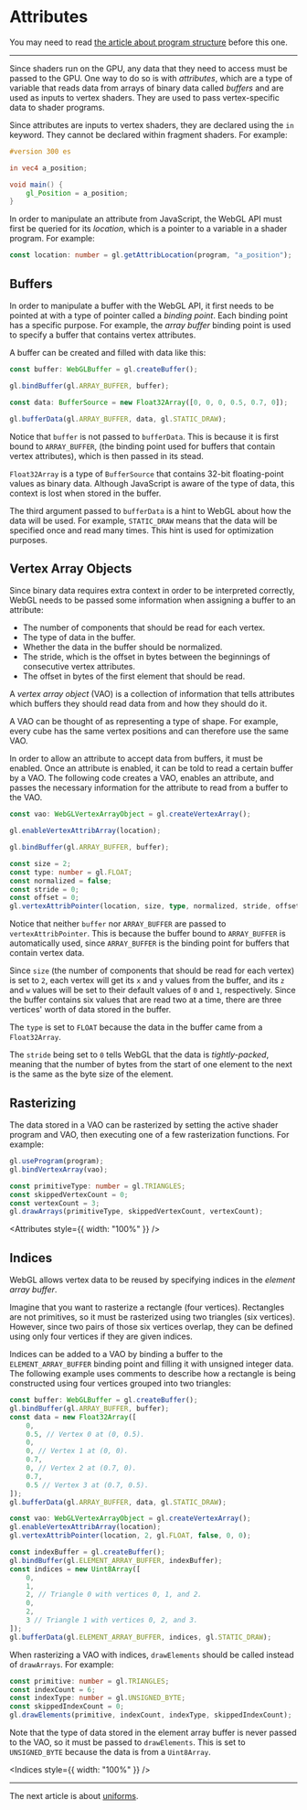 # Attributes

You may need to read [the article about program structure](/a/webgl/program-structure) before this one.

---

Since shaders run on the GPU, any data that they need to access must be passed to the GPU. One way to do so is with _attributes_, which are a type of variable that reads data from arrays of binary data called _buffers_ and are used as inputs to vertex shaders. They are used to pass vertex-specific data to shader programs.

Since attributes are inputs to vertex shaders, they are declared using the `in` keyword. They cannot be declared within fragment shaders. For example:

```glsl
#version 300 es

in vec4 a_position;

void main() {
	gl_Position = a_position;
}
```

In order to manipulate an attribute from JavaScript, the WebGL API must first be queried for its _location_, which is a pointer to a variable in a shader program. For example:

```ts
const location: number = gl.getAttribLocation(program, "a_position");
```

## Buffers

In order to manipulate a buffer with the WebGL API, it first needs to be pointed at with a type of pointer called a _binding point_. Each binding point has a specific purpose. For example, the _array buffer_ binding point is used to specify a buffer that contains vertex attributes.

A buffer can be created and filled with data like this:

```ts
const buffer: WebGLBuffer = gl.createBuffer();

gl.bindBuffer(gl.ARRAY_BUFFER, buffer);

const data: BufferSource = new Float32Array([0, 0, 0, 0.5, 0.7, 0]);

gl.bufferData(gl.ARRAY_BUFFER, data, gl.STATIC_DRAW);
```

Notice that `buffer` is not passed to `bufferData`. This is because it is first bound to `ARRAY_BUFFER`, (the binding point used for buffers that contain vertex attributes), which is then passed in its stead.

`Float32Array` is a type of `BufferSource` that contains 32-bit floating-point values as binary data. Although JavaScript is aware of the type of data, this context is lost when stored in the buffer.

The third argument passed to `bufferData` is a hint to WebGL about how the data will be used. For example, `STATIC_DRAW` means that the data will be specified once and read many times. This hint is used for optimization purposes.

## Vertex Array Objects

Since binary data requires extra context in order to be interpreted correctly, WebGL needs to be passed some information when assigning a buffer to an attribute:

- The number of components that should be read for each vertex.
- The type of data in the buffer.
- Whether the data in the buffer should be normalized.
- The stride, which is the offset in bytes between the beginnings of consecutive vertex attributes.
- The offset in bytes of the first element that should be read.

A _vertex array object_ (VAO) is a collection of information that tells attributes which buffers they should read data from and how they should do it.

A VAO can be thought of as representing a type of shape. For example, every cube has the same vertex positions and can therefore use the same VAO.

In order to allow an attribute to accept data from buffers, it must be enabled. Once an attribute is enabled, it can be told to read a certain buffer by a VAO. The following code creates a VAO, enables an attribute, and passes the necessary information for the attribute to read from a buffer to the VAO.

```ts
const vao: WebGLVertexArrayObject = gl.createVertexArray();

gl.enableVertexAttribArray(location);

gl.bindBuffer(gl.ARRAY_BUFFER, buffer);

const size = 2;
const type: number = gl.FLOAT;
const normalized = false;
const stride = 0;
const offset = 0;
gl.vertexAttribPointer(location, size, type, normalized, stride, offset);
```

Notice that neither `buffer` nor `ARRAY_BUFFER` are passed to `vertexAttribPointer`. This is because the buffer bound to `ARRAY_BUFFER` is automatically used, since `ARRAY_BUFFER` is the binding point for buffers that contain vertex data.

Since `size` (the number of components that should be read for each vertex) is set to `2`, each vertex will get its `x` and `y` values from the buffer, and its `z` and `w` values will be set to their default values of `0` and `1`, respectively. Since the buffer contains six values that are read two at a time, there are three vertices' worth of data stored in the buffer.

The `type` is set to `FLOAT` because the data in the buffer came from a `Float32Array`.

The `stride` being set to `0` tells WebGL that the data is _tightly-packed_, meaning that the number of bytes from the start of one element to the next is the same as the byte size of the element.

## Rasterizing

The data stored in a VAO can be rasterized by setting the active shader program and VAO, then executing one of a few rasterization functions. For example:

```ts
gl.useProgram(program);
gl.bindVertexArray(vao);

const primitiveType: number = gl.TRIANGLES;
const skippedVertexCount = 0;
const vertexCount = 3;
gl.drawArrays(primitiveType, skippedVertexCount, vertexCount);
```


<Attributes style={{ width: "100%" }} />

## Indices

WebGL allows vertex data to be reused by specifying indices in the _element array buffer_.

Imagine that you want to rasterize a rectangle (four vertices). Rectangles are not primitives, so it must be rasterized using two triangles (six vertices). However, since two pairs of those six vertices overlap, they can be defined using only four vertices if they are given indices.

Indices can be added to a VAO by binding a buffer to the `ELEMENT_ARRAY_BUFFER` binding point and filling it with unsigned integer data. The following example uses comments to describe how a rectangle is being constructed using four vertices grouped into two triangles:

```ts
const buffer: WebGLBuffer = gl.createBuffer();
gl.bindBuffer(gl.ARRAY_BUFFER, buffer);
const data = new Float32Array([
	0,
	0.5, // Vertex 0 at (0, 0.5).
	0,
	0, // Vertex 1 at (0, 0).
	0.7,
	0, // Vertex 2 at (0.7, 0).
	0.7,
	0.5 // Vertex 3 at (0.7, 0.5).
]);
gl.bufferData(gl.ARRAY_BUFFER, data, gl.STATIC_DRAW);

const vao: WebGLVertexArrayObject = gl.createVertexArray();
gl.enableVertexAttribArray(location);
gl.vertexAttribPointer(location, 2, gl.FLOAT, false, 0, 0);

const indexBuffer = gl.createBuffer();
gl.bindBuffer(gl.ELEMENT_ARRAY_BUFFER, indexBuffer);
const indices = new Uint8Array([
	0,
	1,
	2, // Triangle 0 with vertices 0, 1, and 2.
	0,
	2,
	3 // Triangle 1 with vertices 0, 2, and 3.
]);
gl.bufferData(gl.ELEMENT_ARRAY_BUFFER, indices, gl.STATIC_DRAW);
```

When rasterizing a VAO with indices, `drawElements` should be called instead of `drawArrays`. For example:

```ts
const primitive: number = gl.TRIANGLES;
const indexCount = 6;
const indexType: number = gl.UNSIGNED_BYTE;
const skippedIndexCount = 0;
gl.drawElements(primitive, indexCount, indexType, skippedIndexCount);
```

Note that the type of data stored in the element array buffer is never passed to the VAO, so it must be passed to `drawElements`. This is set to `UNSIGNED_BYTE` because the data is from a `Uint8Array`.


<Indices style={{ width: "100%" }} />

---

The next article is about [uniforms](/a/webgl/uniforms).
